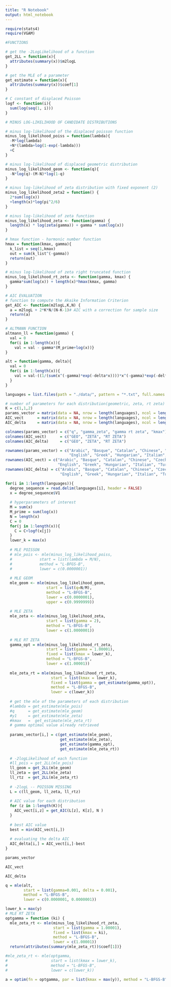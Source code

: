 ---
title: "R Notebook"
output: html_notebook
---

```{r}
require(stats4)
require(VGAM)
```


```{r Functions}
#FUNCTIONS

# get the -2LogLikelihood of a function
get_2LL = function(x){
  attributes(summary(x))$m2logL
}

# get the MLE of a parameter
get_estimate = function(x){
  attributes(summary(x))$coef[1]
}

# C constant of displaced Poisson
logf <- function(i){
  sum(log(seq(1, i)))
}

# MINUS LOG-LIKELIHOOD OF CANDIDATE DISTRIBUTIONS

# minus log-likelihood of the displaced poisson function
minus_log_likelihood_poiss = function(lambda){
  -M*log(lambda)
  +N*(lambda+log(1-exp(-lambda)))
  +C
}

# minus log-likelihood of displaced geometric distribution
minus_log_likelihood_geom <- function(q){
  -N*log(q)-(M-N)*log(1-q)
}

# minus log-likelihood of zeta distribution with fixed exponent (2)
minus_log_likelihood_zeta2 = function() {
  2*sum(log(x))
  +length(x)*log(pi^2/6)
}

# minus log-likelihood of zeta function
minus_log_likelihood_zeta <- function(gamma) {
  length(x) * log(zeta(gamma)) + gamma * sum(log(x))
}

# hmax function - harmonic number function
hmax = function(kmax, gamma){
  k_list = seq(1,kmax)
  out = sum(k_list^(-gamma))
  return(out)
}

# minus log-likelihood of zeta right truncated function
minus_log_likelihood_rt_zeta <- function(gamma, kmax) {
  gamma*sum(log(x)) + length(x)*hmax(kmax, gamma)
}

# AIC EVALUATION
# function to compute the Akaike Information Criterion
get_AIC <- function(m2logL,K,N) {
  a = m2logL + 2*K*N/(N-K-1)# AIC with a correction for sample size
  return(a)
}

# ALTMANN FUNCTION
altmann_ll = function(gamma) {
  val = 0
  for(i in 1:length(x)){
    val = val - gamma*(M_prime+log(x))}
}

alt = function(gamma, delta){
  val = 0
  for(i in 1:length(x)){
    val = val-((1/(sum(x^(-gamma)*exp(-delta*x))))*x^(-gamma)*exp(-delta*x))
  }
}
```

```{r}
languages = list.files(path = "./data/", pattern = "*.txt", full.names = TRUE)
```


```{r}
# number of parameters for each distribution(geometric, zeta, rt zeta) -- POISSON MISSING
K = c(1,1,2)
params_vector = matrix(data = NA, nrow = length(languages), ncol = length(K)+1)
AIC_vect      = matrix(data = NA, nrow = length(languages), ncol = length(K))
AIC_delta     = matrix(data = NA, nrow = length(languages), ncol = length(K)) 

colnames(params_vector) = c("q", "gamma_zeta", "gamma rt zeta", "kmax")
colnames(AIC_vect)      = c("GEO", "ZETA", "RT ZETA")
colnames(AIC_delta)     = c("GEO", "ZETA", "RT ZETA")

rownames(params_vector) = c("Arabic", "Basque", "Catalan", "Chinese", "Czech", 
                            "English", "Greek", "Hungarian", "Italian", "Turkish")
rownames(AIC_vect) = c("Arabic", "Basque", "Catalan", "Chinese", "Czech", 
                       "English", "Greek", "Hungarian", "Italian", "Turkish")
rownames(AIC_delta) = c("Arabic", "Basque", "Catalan", "Chinese", "Czech", 
                        "English", "Greek", "Hungarian", "Italian", "Turkish")
```

```{r}
for(i in 1:length(languages)){
  degree_sequence = read.delim(languages[i], header = FALSE)
  x = degree_sequence$V1
  
  # hyperparameters of interest
  M = sum(x)
  M_prime = sum(log(x))
  N = length(x)
  C = 0
  for(j in 1:length(x)){
    C = C+logf(x[j])
  }
  lower_k = max(x)
  
  # MLE POISSON
  # mle_pois <- mle(minus_log_likelihood_poiss,
  #            start = list(lambda = M/N),
  #            method = "L-BFGS-B",
  #            lower = c(0.0000001))
  
  # MLE GEOM
  mle_geom <- mle(minus_log_likelihood_geom,
                  start = list(q=N/M),
                  method = "L-BFGS-B",
                  lower = c(0.0000001),
                  upper = c(0.9999999))
  
  # MLE ZETA
  mle_zeta <- mle(minus_log_likelihood_zeta,
                  start = list(gamma = 2),
                  method = "L-BFGS-B",
                  lower = c(1.0000001))
  
  # MLE RT ZETA
  gamma_opt = mle(minus_log_likelihood_rt_zeta,
                  start = list(gamma = 1.00001),
                  fixed = list(kmax = lower_k),
                  method = "L-BFGS-B",
                  lower = c(1.00001))
  
  mle_zeta_rt = mle(minus_log_likelihood_rt_zeta,
                    start = list(kmax = lower_k),
                    fixed = list(gamma = get_estimate(gamma_opt)),
                    method = "L-BFGS-B",
                    lower = c(lower_k))
  
  # get the mle of the parameters of each distribution
  #lambda = get_estimate(mle_pois)
  #q      = get_estimate(mle_geom)
  #y1     = get_estimate(mle_zeta)
  #kmax   =  get_estimate(mle_zeta_rt)
  # gamma optimal value already retrieved
  
  params_vector[i,] = c(get_estimate(mle_geom), 
                        get_estimate(mle_zeta), 
                        get_estimate(gamma_opt),
                        get_estimate(mle_zeta_rt))
  
  # -2logLikelihood of each function
  #ll_pois = get_2LL(mle_pois)
  ll_geom = get_2LL(mle_geom)
  ll_zeta = get_2LL(mle_zeta)
  ll_rtz  = get_2LL(mle_zeta_rt)
  
  # -2logL -- POISSON MISSING
  L = c(ll_geom, ll_zeta, ll_rtz)
  
  # AIC value for each distribution
  for (z in 1:length(K)){
    AIC_vect[i,z] = get_AIC(L[z], K[z], N )
  }
  
  # best AIC value
  best = min(AIC_vect[i,])
  
  # evaluating the delta AIC
  AIC_delta[i,] = AIC_vect[i,]-best
}
```

```{r}
params_vector
```

```{r}
AIC_vect
```

```{r}
AIC_delta
```



```{r}
q = mle(alt,
        start = list(gamma=0.001, delta = 0.001),
        method = "L-BFGS-B",
        lower = c(0.0000001, 0.0000001))
```











```{r}
lower_k = max(y)
# MLE RT ZETA
optgamma = function (ki) {
  mle_zeta_rt <- mle(minus_log_likelihood_rt_zeta,
                     start = list(gamma = 1.00001),
                     fixed = list(kmax = ki),
                     method = "L-BFGS-B",
                     lower = c(1.00001))
  return(attributes(summary(mle_zeta_rt))$coef[1])}

#mle_zeta_rt <- mle(optgamma,
#                   start = list(kmax = lower_k),
#                   method = "L-BFGS-B",
#                   lower = c(lower_k))

a = optim(fn = optgamma, par = list(kmax = max(y)), method = "L-BFGS-B", lower = c(max(y)))
```





